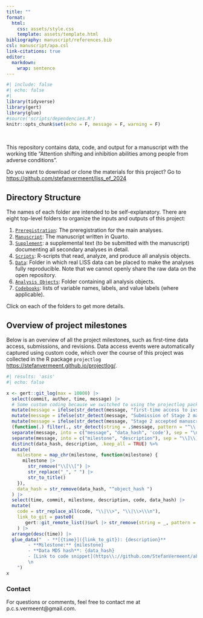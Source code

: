 ```yaml
---
title: ""
format: 
  html:
    css: assets/style.css
    template: assets/template.html
bibliography: manuscript/references.bib
csl: manuscript/apa.csl
link-citations: true
editor: 
  markdown: 
    wrap: sentence
---
```



```r
#| include: false
#| echo: false
#| 
library(tidyverse)
library(gert)
library(glue)
#source('scripts/dependencies.R')
knitr::opts_chunk$set(echo = F, message = F, warning = F)

```
<br>

This repository contains data, code, and output for a manuscript with the working title "Attention shifting and inhibition abilities among people from adverse conditions". 

Do you want to download or clone the materials for this project? Go to [https://github.com/stefanvermeent/liss_ef_2024](https://github.com/stefanvermeent/liss_ef_2024)

## Directory Structure {#structure}

The names of each folder are intended to be self-explanatory.
There are eight top-level folders to organize the inputs and outputs of this project:

1.  [`Preregistration`](https://stefanvermeent.github.io/liss_ef_2024/preregistration/README.html): The preregistration for the main analyses.
3.  [`Manuscript`](https://stefanvermeent.github.io/liss_ef_2024/manuscript/README.html): The manuscript written in Quarto.
4.  [`Supplement`](https://stefanvermeent.github.io/liss_ef_2024/supplement/README.html): a supplemental text (to be submitted with the manuscript) documenting all secondary analyses in detail.
5.  [`Scripts`](https://stefanvermeent.github.io/liss_ef_2024/scripts/README.html): R-scripts that read, analyze, and produce all analysis objects.
6.  [`Data`](https://stefanvermeent.github.io/abcd_ddm/data/README.html): Folder in which real LISS data can be placed to make the analyses fully reproducible. Note that we cannot openly share the raw data on the open repository. 
7.  [`Analysis Objects`](https://stefanvermeent.github.io/liss_ef_2024/analysis_objects/README.html): Folder containing all analysis objects.
8.  [`Codebooks`](https://stefanvermeent.github.io/liss_ef_2024/codebooks/README.html): lists of variable names, labels, and value labels (where applicable).

Click on each of the folders to get more details.

## Overview of project milestones

Below is an overview of all the project milestones, such as first-time data access, submissions, and revisions.
Data access events were automatically captured using custom code, which over the course of this project was collected in the R package `projectlog` [https://stefanvermeent.github.io/projectlog/](https://stefanvermeent.github.io/projectlog/).


```r
#| results: 'asis'
#| echo: false

x <- gert::git_log(max = 10000) |> 
  select(commit, author, time, message) |>
  # Some custom coding because we switched to using the projectlog package for the final data_access event
  mutate(message = ifelse(str_detect(message, "first-time access to ivs"), str_c("[[data_access]] ", message), message)) |> 
  mutate(message = ifelse(str_detect(message, "Submission of Stage 2 manuscript"), str_c("[[submission]] ", message), message)) |>
  mutate(message = ifelse(str_detect(message, "Stage 2 accepted manuscript at Developmental Science"), str_c("[[accepted]] ", message), message)) |>
  (function(.) filter(., str_detect(string = .$message, pattern = "^\\[\\[")))() |> 
  separate(message, into = c("message", "data_hash", 'code'), sep = "\n") |> 
  separate(message, into = c("milestone", "description"), sep = "\\]\\]\\s") %>% 
  distinct(data_hash, description, .keep_all = TRUE) %>%
  mutate(
    milestone = map_chr(milestone, function(milestone) {
      milestone |> 
        str_remove("\\[\\[") |>
        str_replace("_", " ") |> 
        str_to_title()
    }),
    data_hash = str_remove(data_hash, "^object_hash ")
  ) |> 
  select(time, commit, milestone, description, code, data_hash) |> 
  mutate(
    code = str_replace_all(code, "\\|\\>", "\\|\\>\\\n"),
    link_to_git = paste0(
       gert::git_remote_list()$url |> str_remove(string = _, pattern = "\\.git$"), "/tree/", commit)
    ) |>
  arrange(desc(time)) |> 
  glue_data("  - **[{time}]({link_to_git}): {description}**
        - **Milestone:** {milestone}
        - **Data MD5 hash**: {data_hash}
        - [Link to code snippet](https\\://github.com/StefanVermeent/abcd_ddm/blob/main/.projectlog/{commit}.R)
        \n
    ")
x

```


### Contact

For questions or comments, feel free to contact me at p.c.s.vermeent@gmail.com.
